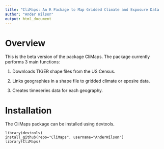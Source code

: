 ```yaml
---
title: "CliMaps: An R Package to Map Gridded Climate and Exposure Data to Local Geographies"
author: "Ander Wilson"
output: html_document
---
```


# Overview
This is the beta version of the package CliMaps. The package currently performs 3 main functions:

1. Downloads TIGER shape files from the US Census.

2. Links geographies in a shape file to gridded climate or eposire data.

3. Creates timeseries data for each geography.


# Installation

The CliMaps package can be installed using devtools.
```
library(devtools)
install_github(repo="CliMaps", username="AnderWilson")
library(CliMaps)
```

